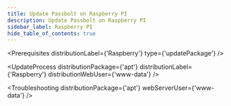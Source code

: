 ```yaml
---
title: Update Passbolt on Raspberry PI
description: Update Passbolt on Raspberry PI
sidebar_label: Raspberry PI
hide_table_of_contents: true
---
```



<Prerequisites
  distributionLabel={'Raspberry'}
  type={'updatePackage'}
/>

<UpdateProcess 
  distributionPackage={'apt'}
  distributionLabel={'Raspberry'}
  distributionWebUser={'www-data'}
/>

<Troubleshooting distributionPackage={'apt'} webServerUser={'www-data'} />

<InCaseOfIssues />